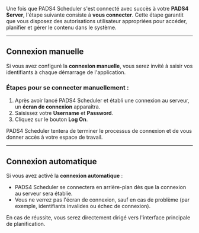 Une fois que PADS4 Scheduler s'est connecté avec succès à votre **PADS4 Server**, l'étape suivante consiste à **vous connecter**. Cette étape garantit que vous disposez des autorisations utilisateur appropriées pour accéder, planifier et gérer le contenu dans le système.

***

## Connexion manuelle

Si vous avez configuré la **connexion manuelle**, vous serez invité à saisir vos identifiants à chaque démarrage de l'application.

### Étapes pour se connecter manuellement :

1. Après avoir lancé PADS4 Scheduler et établi une connexion au serveur, un **écran de connexion** apparaîtra.
2. Saisissez votre **Username** et **Password**.
3. Cliquez sur le bouton **Log On**.

PADS4 Scheduler tentera de terminer le processus de connexion et de vous donner accès à votre espace de travail.

***

## Connexion automatique

Si vous avez activé la **connexion automatique** :

* PADS4 Scheduler se connectera en arrière-plan dès que la connexion au serveur sera établie.
* Vous ne verrez pas l'écran de connexion, sauf en cas de problème (par exemple, identifiants invalides ou échec de connexion).

En cas de réussite, vous serez directement dirigé vers l'interface principale de planification.
